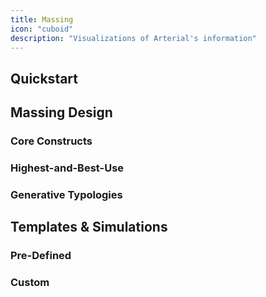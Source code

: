```yaml
---
title: Massing
icon: "cuboid"
description: "Visualizations of Arterial's information"
---
```


## Quickstart

<Steps titleSize="h3">
<Step title="Geometry Constraints">

</Step>
<Step>

</Step>
</Steps>

## Massing Design

### Core Constructs

### Highest-and-Best-Use

### Generative Typologies

## Templates & Simulations

### Pre-Defined

### Custom
